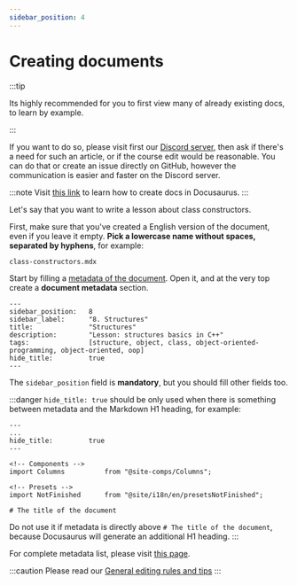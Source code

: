 ```yaml
---
sidebar_position: 4
---
```


# Creating documents


:::tip

Its highly recommended for you to first view many of already existing docs, to
learn by example.

:::

If you want to do so, please visit first our [Discord server](https://discord.gg/3MeXQ8TvBw),
then ask if there's a need for such an article, or if the course edit would be reasonable.
You can do that or create an issue directly on GitHub, however the communication is
easier and faster on the Discord server.

:::note
Visit [this link](https://docusaurus.io/docs/create-doc) to learn how to create docs in Docusaurus.
:::

Let's say that you want to write a lesson about class constructors.

First, make sure that you've created a English version of the document, even if you leave
it empty. **Pick a lowercase name without spaces, separated by hyphens**, for example:

```
class-constructors.mdx
```

Start by filling a [metadata of the document](https://docusaurus.io/docs/next/api/plugins/@docusaurus/plugin-content-docs#markdown-frontmatter).
Open it, and at the very top create a **document metadata** section.

```mdx
---
sidebar_position:	8
sidebar_label:		"8. Structures"
title:				"Structures"
description:		"Lesson: structures basics in C++"
tags:				[structure, object, class, object-oriented-programming, object-oriented, oop]
hide_title:			true
---
```

The `sidebar_position` field is **mandatory**, but you should fill other fields too.

:::danger
`hide_title: true` should be only used when there is something between metadata and the Markdown H1 heading,
for example:

```mdx
---
...
hide_title:			true
---

<!-- Components -->
import Columns			from "@site-comps/Columns";

<!-- Presets -->
import NotFinished		from "@site/i18n/en/presetsNotFinished";

# The title of the document
```

Do not use it if metadata is directly above `# The title of the document`, because
Docusaurus will generate an additional H1 heading.
:::

For complete metadata list, please visit [this page](https://docusaurus.io/docs/next/api/plugins/@docusaurus/plugin-content-docs#markdown-frontmatter).

:::caution
Please read our [General editing rules and tips](../general-rules)
:::